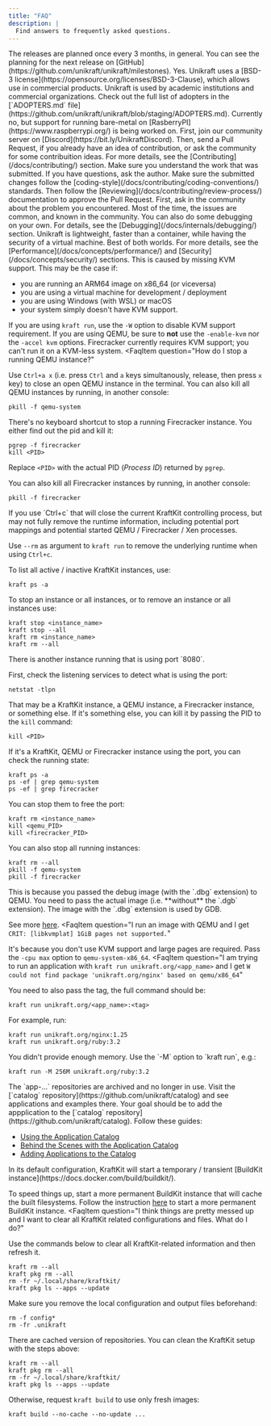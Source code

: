 ```yaml
---
title: "FAQ"
description: |
  Find answers to frequently asked questions.
---
```


<FaqList>
  <FaqItem
    question="When is the next Unikraft release going to take place?"
  >
    The releases are planned once every 3 months, in general.  You can see the
    planning for the next release on
    [GitHub](https://github.com/unikraft/unikraft/milestones).
  </FaqItem>
  <FaqItem
    question="Can I use Unikraft code in commercial products?"
  >
    Yes. Unikraft uses a [BSD-3 license](https://opensource.org/licenses/BSD-3-Clause), which allows use in commercial products.
  </FaqItem>
  <FaqItem
    question="Who uses Unikraft?"
  >
    Unikraft is used by academic institutions and commercial organizations.
    Check out the full list of adopters in the [`ADOPTERS.md` file](https://github.com/unikraft/unikraft/blob/staging/ADOPTERS.md).
  </FaqItem>
  <FaqItem
    question="Can Unikraft run bare metal?"
  >
  Currently no, but support for running bare-metal on [RasberryPI](https://www.raspberrypi.org/) is being worked on.
  </FaqItem>
  <FaqItem
    question="I want to join the Unikraft community as a contributor. What do I do?"
  >
  First, join our community server on [Discord](https://bit.ly/UnikraftDiscord).
  Then, send a Pull Request, if you already have an idea of contribution, or ask the community for some contribuition ideas.
  For more details, see the [Contributing](/docs/contributing/) section.
  </FaqItem>
  <FaqItem
    question="I was assigned a reviewer to a pull request. What do I do?"
  >
  Make sure you understand the work that was submitted.
  If you have questions, ask the author.
  Make sure the submitted changes follow the [coding-style](/docs/contributing/coding-conventions/) standards.
  Then follow the [Reviewing](/docs/contributing/review-process/) documentation to approve the Pull Request.
  </FaqItem>
  <FaqItem
    question="Some steps fail when trying to build - run a Unikraft application."
  >
  First, ask in the community about the problem you encountered.
  Most of the time, the issues are common, and known in the community.
  You can also do some debugging on your own.
  For details, see the [Debugging](/docs/internals/debugging/) section.
  </FaqItem>
  <FaqItem
    question="Why Unikraft and not a container?"
  >
  Unikraft is lightweight, faster than a container, while having the security of a virtual machine.
  Best of both worlds.
  For more details, see the [Performance](/docs/concepts/performance/) and [Security](/docs/concepts/security/) sections.
  </FaqItem>
  <FaqItem
    question="I get the error `Could not access KVM kernel module: No such file or directory`"
  >
  This is caused by missing KVM support.
  This may be the case if:

  * you are running an ARM64 image on x86_64 (or viceversa)
  * you are using a virtual machine for development / deployment
  * you are using Windows (with WSL) or macOS
  * your system simply doesn't have KVM support.

  If you are using `kraft run`, use the `-W` option to disable KVM support requirement.
  If you are using QEMU, be sure to **not** use the `-enable-kvm` nor the `-accel kvm` options.
  Firecracker currently requires KVM support;
  you can't run it on a KVM-less system.
  </FaqItem>
  <FaqItem
    question="How do I stop a running QEMU instance?"
  >
  Use `Ctrl+a x` (i.e. press `Ctrl` and `a` keys simultanously, release, then press `x` key) to close an open QEMU instance in the terminal.
  You can also kill all QEMU instances by running, in another console:

  ```console
  pkill -f qemu-system
  ```

  </FaqItem>
  <FaqItem
    question="How do I stop a running Firecracker instance?"
  >
  There's no keyboard shortcut to stop a running Firecracker instance.
  You either find out the pid and kill it:

  ```console
  pgrep -f firecracker
  kill <PID>
  ```

  Replace `<PID>` with the actual PID (_Process ID_) returned by `pgrep`.

  You can also kill all Firecracker instances by running, in another console:

  ```console
  pkill -f firecracker
  ```

  </FaqItem>
  <FaqItem
    question="How do I stop a running KraftKit instance (started with `kraft run`)?"
  >
  If you use `Ctrl+c` that will close the current KraftKit controlling process, but may not fully remove the runtime information, including potential port mappings and potential started QEMU / Firecracker / Xen processes.

  Use `--rm` as argument to `kraft run` to remove the underlying runtime when using `Ctrl+c`.

  To list all active / inactive KraftKit instances, use:

  ```console
  kraft ps -a
  ```

  To stop an instance or all instances, or to remove an instance or all instances use:

  ```console
  kraft stop <instance_name>
  kraft stop --all
  kraft rm <instance_name>
  kraft rm --all
  ```

  </FaqItem>
  <FaqItem
    question="I get the error `port 0.0.0.0:8080 is already in use by ...`
    What do I do?"
  >
  There is another instance running that is using port `8080`.

  First, check the listening services to detect what is using the port:

  ```console
  netstat -tlpn
  ```

  That may be a KraftKit instance, a QEMU instance, a Firecracker instance, or something else.
  If it's something else, you can kill it by passing the PID to the `kill` command:

  ```console
  kill <PID>
  ```

  If it's a KraftKit, QEMU or Firecracker instance using the port, you can check the running state:

  ```console
  kraft ps -a
  ps -ef | grep qemu-system
  ps -ef | grep firecracker
  ```

  You can stop them to free the port:

  ```console
  kraft rm <instance_name>
  kill <qemu_PID>
  kill <firecracker_PID>
  ```

  You can also stop all running instances:

  ```console
  kraft rm --all
  pkill -f qemu-system
  pkill -f firecracker
  ```

  </FaqItem>
  <FaqItem
    question="I want to debug a Unikraft image with QEMU.
    But when I use QEMU (`qemu-system-x86_64 -kernel ...qemu-x86_64.dbg`) it says `qemu-system-x86_64: Error loading uncompressed kernel without PVH ELF`."
  >
  This is because you passed the debug image (with the `.dbg` extension) to QEMU.
  You need to pass the actual image (i.e. **without** the `.dgb` extension).
  The image with the `.dbg` extension is used by GDB.

  See more [here](https://unikraft.org/guides/debugging#using-gdb).
  </FaqItem>
  <FaqItem
    question="I run an image with QEMU and I get `CRIT: [libkvmplat] 1GiB pages not supported.`"
  >
  It's because you don't use KVM support and large pages are required.
  Pass the `-cpu max` option to `qemu-system-x86_64`.
  </FaqItem>
  <FaqItem
    question="I am trying to run an application with `kraft run unikraft.org/<app_name>` and I get `W  could not find package 'unikraft.org/nginx' based on qemu/x86_64`"
  >
  You need to also pass the tag, the full command should be:

  ```console
  kraft run unikraft.org/<app_name>:<tag>
  ```

  For example, run:

  ```console
  kraft run unikraft.org/nginx:1.25
  kraft run unikraft.org/ruby:3.2
  ```

  </FaqItem>
  <FaqItem
    question="When I run an app I get `CRIT: [libvfscore] Failed to extract cpio archive to /: -3`."
  >
  You didn't provide enough memory.
  Use the `-M` option to `kraft run`, e.g.:

  ```console
  kraft run -M 256M unikraft.org/ruby:3.2
  ```

  </FaqItem>
  <FaqItem
    question="I'm trying to run applications using instructions at `http://github.com/unikraft/app-...` and I have problems."
  >
  The `app-...` repositories are archived and no longer in use.
  Visit the [`catalog` repository](https://github.com/unikraft/catalog) and see applications and examples there.
  </FaqItem>
  <FaqItem
    question="I'm trying to port / run a new application on Unikraft.
    What should I do?"
  >
  Your goal should be to add the appplication to the [`catalog` repository](https://github.com/unikraft/catalog).
  Follow these guides:

  * [Using the Application Catalog](https://unikraft.org/guides/using-the-app-catalog)
  * [Behind the Scenes with the Application Catalog](https://unikraft.org/guides/catalog-behind-the-scenes)
  * [Adding Applications to the Catalog](https://unikraft.org/docs/contributing/adding-to-the-app-catalog)
  </FaqItem>
  <FaqItem
    question="Whenever I run `kraft build` or `kraft run` it takes a lot of time to build the required filesystem from the `Dockerfile`.
    How can I speed that up?"
  >
  In its default configuration, KraftKit will start a temporary / transient [BuildKit instance](https://docs.docker.com/build/buildkit/).

  To speed things up, start a more permanent BuildKit instance that will cache the built filesystems.
  Follow the instruction [here](https://unikraft.org/guides/building-dockerfile-images-with-buildkit) to start a more permanent BuildKit instance.
  </FaqItem>
  <FaqItem
    question="I think things are pretty messed up and I want to clear all KraftKit related configurations and files.
    What do I do?"
  >
  Use the commands below to clear all KraftKit-related information and then refresh it.

  ```console
  kraft rm --all
  kraft pkg rm --all
  rm -fr ~/.local/share/kraftkit/
  kraft pkg ls --apps --update
  ```

  </FaqItem>
  <FaqItem
    question="When I use `kraft build` I don't seem to get the latest version of the repositories."
  >

  Make sure you remove the local configuration and output files beforehand:

  ```console
  rm -f config*
  rm -fr .unikraft
  ```

  There are cached version of repositories.
  You can clean the KraftKit setup with the steps above:

  ```console
  kraft rm --all
  kraft pkg rm --all
  rm -fr ~/.local/share/kraftkit/
  kraft pkg ls --apps --update
  ```

  Otherwise, request `kraft build` to use only fresh images:

  ```console
  kraft build --no-cache --no-update ...
  ```

  </FaqItem>
</FaqList>

